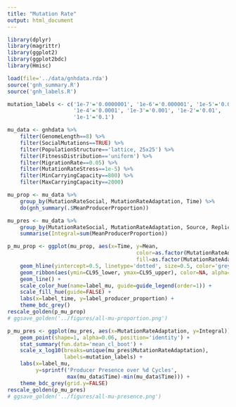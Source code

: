 ```yaml
---
title: "Mutation Rate"
output: html_document
---
```


```r
library(dplyr)
library(magrittr)
library(ggplot2)
library(ggplot2bdc)
library(Hmisc)

load(file='../data/gnhdata.rda')
source('gnh_summary.R')
source('gnh_labels.R')

mutation_labels <- c('1e-7'='0.0000001', '1e-6'='0.000001', '1e-5'='0.00001',
                     '1e-4'='0.0001', '1e-3'='0.001', '1e-2'='0.01',
                     '1e-1'='0.1')
```

```r
mu_data <- gnhdata %>%
    filter(GenomeLength==8) %>%
    filter(SocialMutations==TRUE) %>%
    filter(PopulationStructure=='lattice, 25x25') %>%
    filter(FitnessDistribution=='uniform') %>%
    filter(MigrationRate==0.05) %>%
    filter(MutationRateStress==1e-5) %>%
    filter(MinCarryingCapacity==800) %>%
    filter(MaxCarryingCapacity==2000)
```

```r
mu_prop <- mu_data %>%
    group_by(MutationRateSocial, MutationRateAdaptation, Time) %>%
    do(gnh_summary(.$MeanProducerProportion))

mu_pres <- mu_data %>%
    group_by(MutationRateSocial, MutationRateAdaptation, Source, Replicate) %>%
    summarise(Integral=sum(MeanProducerProportion))

```

```r
p_mu_prop <- ggplot(mu_prop, aes(x=Time, y=Mean,
                                         color=as.factor(MutationRateAdaptation),
                                         fill=as.factor(MutationRateAdaptation))) +
    geom_hline(yintercept=0.5, linetype='dotted', size=0.5, color='grey70') +   
    geom_ribbon(aes(ymin=CL95_lower, ymax=CL95_upper), color=NA, alpha=0.2) +   
    geom_line() +
    scale_color_hue(name=label_mu, guide=guide_legend(order=1)) +
    scale_fill_hue(guide=FALSE) +
    labs(x=label_time, y=label_producer_proportion) +
    theme_bdc_grey()
rescale_golden(p_mu_prop)
# ggsave_golden('../figures/all-mu-proportion.png')
```

```r
p_mu_pres <- ggplot(mu_pres, aes(x=MutationRateAdaptation, y=Integral)) +
    geom_point(shape=1, alpha=0.06, position='identity') +
    stat_summary(fun.data='mean_cl_boot') +
    scale_x_log10(breaks=unique(mu_pres$MutationRateAdaptation),
                  labels=mutation_labels) +
    labs(x=label_mu,
         y=sprintf('Producer Presence over %d Cycles',
                   max(mu_data$Time)-min(mu_data$Time))) +
    theme_bdc_grey(grid.y=FALSE)
rescale_golden(p_mu_pres)
# ggsave_golden('../figures/all-mu-presence.png')
```
